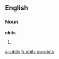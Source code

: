 ==English==

===Noun===
'''obits'''

# {{plural of|[[obit]]}}

[[ar:obits]]
[[fr:obits]]
[[my:obits]]